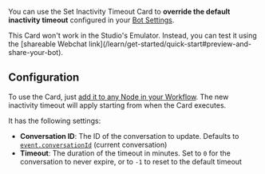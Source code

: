 You can use the Set Inactivity Timeout Card to **override the default inactivity timeout** configured in your [Bot Settings](/learn/reference/bot-settings#inactivity-timeout).

<Note>
  This Card won't work in the Studio's Emulator. Instead, you can test it using the [shareable Webchat link](/learn/get-started/quick-start#preview-and-share-your-bot).
</Note>

## Configuration

To use the Card, just [add it to any Node in your Workflow](/learn/reference/cards/introduction#add-a-card). The new inactivity timeout will apply starting from when the Card executes.

It has the following settings:

  - **Conversation ID**: The ID of the conversation to update. Defaults to [`event.conversationId`](/learn/guides/advanced/event-properties#param-conversation-id) (current conversation)
  - **Timeout**: The duration of the timeout in minutes. Set to `0` for the conversation to never expire, or to `-1` to reset to the default timeout
